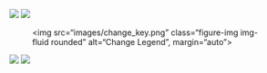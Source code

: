 <div class = "juxtapose" data-startingposition = "25%">
  <img src = "images/wind_change.png" data-label = "After 9/1/15"/>
  <img src = "images/wind_before.png" data-label = "Before 9/1/15"/>
</div>

<figure class="figure">
  <img src="images/change_key.png" class="figure-img img-fluid rounded" alt="Change Legend", margin="auto">
</figure>

<div class = "juxtapose" data-startingposition = "25%">
  <img src = "images/wind_after.png" data-label = "After 9/1/15"/>
  <img src = "images/wind_before.png" data-label = "Before 9/1/15"/>
</div>
<script src="https://cdn.knightlab.com/libs/juxtapose/latest/js/juxtapose.min.js"></script>
<link rel="stylesheet" href="https://cdn.knightlab.com/libs/juxtapose/latest/css/juxtapose.css">